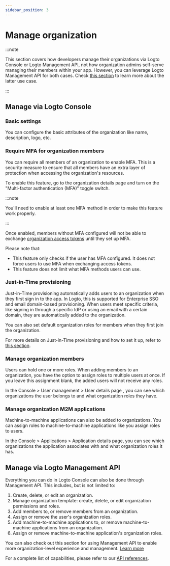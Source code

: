 ```yaml
---
sidebar_position: 3
---
```


# Manage organization

:::note

This section covers how developers manage their organizations via Logto Console or Logto Management API, not how organization admins self-serve managing their members within your app.
However, you can leverage Logto Management API for both cases. Check [this section](/end-user-flows/organization-experience/organization-management) to learn more about the latter use case.

:::

## Manage via Logto Console

### Basic settings

You can configure the basic attributes of the organization like name, description, logo, etc.

### Require MFA for organization members

You can require all members of an organization to enable MFA. This is a security measure to ensure that all members have an extra layer of protection when accessing the organization's resources.

To enable this feature, go to the organization details page and turn on the "Multi-factor authentication (MFA)" toggle switch.

:::note

You'll need to enable at least one MFA method in order to make this feature work properly.

:::

Once enabled, members without MFA configured will not be able to exchange [organization access tokens](/authorization/organization-template/protect-organization-resources/#step-2-fetch-organization-token) until they set up MFA.

Please note that:

- This feature only checks if the user has MFA configured. It does not force users to use MFA when exchanging access tokens.
- This feature does not limit what MFA methods users can use.

### Just-in-Time provisioning

Just-in-Time provisioning automatically adds users to an organization when they first sign in to the app. In Logto, this is supported for Enterprise SSO and email domain-based provisioning. When users meet specific criteria, like signing in through a specific IdP or using an email with a certain domain, they are automatically added to the organization.

You can also set default organization roles for members when they first join the organization.

For more details on Just-in-Time provisioning and how to set it up, refer to [this section](/organizations/just-in-time-provisioning).

### Manage organization members

Users can hold one or more roles. When adding members to an organization, you have the option to assign roles to multiple users at once. If you leave this assignment blank, the added users will not receive any roles.

In the <CloudLink to="/users"> Console > User management > User details page</CloudLink> , you can see which organizations the user belongs to and what organization roles they have.

### Manage organization M2M applications

Machine-to-machine applications can also be added to organizations. You can assign roles to machine-to-machine applications like you assign roles to users.

In the <CloudLink to="/applications"> Console > Applications > Application details page</CloudLink>, you can see which organizations the application associates with and what organization roles it has.

## Manage via Logto Management API

Everything you can do in Logto Console can also be done through Management API. This includes, but is not limited to:

1. Create, delete, or edit an organization.
2. Manage organization template: create, delete, or edit organization permissions and roles.
3. Add members to, or remove members from an organization.
4. Assign or remove the user's organization roles.
5. Add machine-to-machine applications to, or remove machine-to-machine applications from an organization.
6. Assign or remove machine-to-machine application's organization roles.

You can also check out this section for using Management API to enable more organization-level experience and management. [Learn more](/end-user-flows/organization-experience)

For a complete list of capabilities, please refer to our [API references](https://openapi.logto.io/group/endpoint-organizations).
